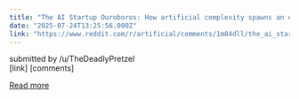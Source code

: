 ```yaml
---
title: "The AI Startup Ouroboros: How artificial complexity spawns an ecosystem of redundancy"
date: "2025-07-24T13:25:56.000Z"
link: "https://www.reddit.com/r/artificial/comments/1m84dll/the_ai_startup_ouroboros_how_artificial/"
---
```


submitted by    /u/TheDeadlyPretzel  
 [link]   [comments]

[Read more](https://www.reddit.com/r/artificial/comments/1m84dll/the_ai_startup_ouroboros_how_artificial/)
